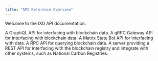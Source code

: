 ```yaml
---
title: "API Reference Overview"
---
```


Welcome to the IXO API documentation. 

<Card title="Blocksync GraphQL API" icon="server" href="/api-reference/blocksync-graphql-api">
    A GraphQL API for interfacing with blockchain data.
</Card>

<Card title="gRPC Gateway API" icon="server" href="/api-reference/grpc-gateway-api">
    A gRPC Gateway API for interfacing with blockchain data.
</Card>

<Card title="Matrix State Bot API" icon="server" href="/api-reference/matrix-state-bot-api">
    A Matrix State Bot API for interfacing with data.
</Card>

<Card title="RPC API" icon="server" href="/api-reference/rpc-api">
    A RPC API for querying blockchain data.
</Card>

<Card title="Registry API" icon="server" href="/api-reference/registry-api">
    A server providing a REST API for interfacing with the blockchain registry and integrate with other systems, such as National Carbon Registries.
</Card>

